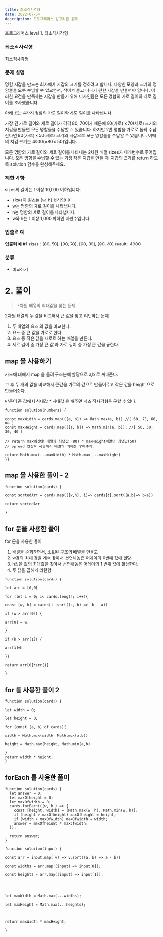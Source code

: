 ```yaml
---
title: 최소직사각형
date: 2022-07-04
description: 프로그래머스 알고리즘 문제
---
```


프로그래머스 level 1. 최소직사각형

### 최소직사각형

[최소직사각형](https://programmers.co.kr/learn/courses/30/lessons/86491?language=javascript)

### 문제 설명

명함 지갑을 만드는 회사에서 지갑의 크기를 정하려고 합니다. 다양한 모양과 크기의 명함들을 모두 수납할 수 있으면서, 작아서 들고 다니기 편한 지갑을 만들어야 합니다. 이러한 요건을 만족하는 지갑을 만들기 위해 디자인팀은 모든 명함의 가로 길이와 세로 길이를 조사했습니다.

아래 표는 4가지 명함의 가로 길이와 세로 길이를 나타냅니다.

가장 긴 가로 길이와 세로 길이가 각각 80, 70이기 때문에 80(가로) x 70(세로) 크기의 지갑을 만들면 모든 명함들을 수납할 수 있습니다. 하지만 2번 명함을 가로로 눕혀 수납한다면 80(가로) x 50(세로) 크기의 지갑으로 모든 명함들을 수납할 수 있습니다. 이때의 지갑 크기는 4000(=80 x 50)입니다.

모든 명함의 가로 길이와 세로 길이를 나타내는 2차원 배열 sizes가 매개변수로 주어집니다. 모든 명함을 수납할 수 있는 가장 작은 지갑을 만들 때, 지갑의 크기를 return 하도록 solution 함수를 완성해주세요.

### 제한 사항

sizes의 길이는 1 이상 10,000 이하입니다.

- sizes의 원소는 [w, h] 형식입니다.
- w는 명함의 가로 길이를 나타냅니다.
- h는 명함의 세로 길이를 나타냅니다.
- w와 h는 1 이상 1,000 이하인 자연수입니다.

### 입출력 예

**입출력 예 #1**
sizes : [60, 50], [30, 70], [60, 30], [80, 40]
result : 4000

### 분류

- 비교하기

# 2. 풀이

> 2차원 배열의 최대값을 찾는 문제.

2차원 배열의 두 값을 비교해서 큰 값을 찾고 리턴하는 문제.

1. 두 배열의 요소 의 값을 비교한다.
2. 요소 중 큰 값을 가로로 한다.
3. 요소 중 작은 값을 새로로 하는 배열을 만든다.
4. 세로 길이 중 가장 큰 값 과 가로 길이 중 가장 큰 값을 곱한다.

## map 을 사용하기

카드에 대해서 map 을 돌려 구조분해 할당으로 a,b 로 꺼내준다.

그 후 두 개의 값을 비교해서 큰값을 가로의 값으로 만들어주고
작은 값을 height 으로 만들어준다.

만들어 준 값에서 최대값 \* 최대값 을 해주면 최소 직사각형을 구할 수 있다.

```JS
function solution(numbers) {

const maxWidth = cards.map(([a, b]) => Math.max(a, b)) //[ 60, 70, 60, 80 ]
const maxHeight = cards.map(([a, b]) => Math.min(a, b)); //[ 50, 30, 30, 40 ]

// return maxWidth 배열의 최댓값 (80) * maxHeight배열의 최댓값(50)
// spread 연산자 사용해서 배열의 최대값 구해주기.

return Math.max(...maxWidth) * Math.max(...maxHeight)
}}
```

## map 을 사용한 풀이 - 2

```JS
function solution(cards) {

const sortedArr = cards.map(([w,h], i)=> cards[i].sort((a,b)=> b-a))

return sortedArr

}
```

## for 문을 사용한 풀이

for 문을 사용한 풀이

1. 배열을 순회하면서, 소트된 구조의 배열을 만들고
2. w값의 최대 값을 계속 찾아서 선언해놓은 어레이의 0번째 값에 할당.
3. h값을 값의 최대값을 찾아서 선언해놓은 어레이의 1 번째 값에 할당한다.
4. 두 값을 곱해서 리턴함

```JS
function solution(cards) {

let arr = [0,0]

for (let i = 0; i< cards.length; i++){

const [w, h] = cards[i].sort((a, b) => (b - a))

if (w > arr[0]) {

arr[0] = w;

}

if (h > arr[1]) {

arr[1]=h

}}

return arr[0]*arr[1]

}
```

## for 를 사용한 풀이 2

```JS
function solution(cards) {

let width = 0;

let height = 0;

for (const [a, b] of cards){

width = Math.max(width, Math.max(a,b))

height = Math.max(height, Math.min(a,b))

}
return width * height;
}
```

## forEach 를 사용한 풀이

```JS
function solution(cards) {
  let answer = 0;
  let maxOfheight = 0;
  let maxOfwidth = 0;
  cards.forEach(([w, h]) => {
    const [height, width] = [Math.max(w, h), Math.min(w, h)];
    if (height > maxOfheight) maxOfheight = height;
    if (width > maxOfwidth) maxOfwidth = width;
    answer = maxOfheight * maxOfwidth;
  });

  return answer;
}
```

```JS
function solution(input) {

const arr = input.map((v) => v.sort((a, b) => a - b))

const widths = arr.map((input) => input[0]);

const heights = arr.map((input) => input[1]);




let maxWidth = Math.max(...widths);

let maxHeight = Math.max(...heights);



return maxWidth * maxHeight;

}
```
